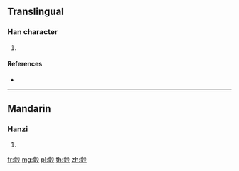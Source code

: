 {{character info/new}}
==Translingual==

===Han character===
{{Han char|rn=152|rad=豕|as=10|sn=17|four=47247|canj=GOHNE}}

# {{defn|Han|sort=豕10}}

====References====
* {{Han ref|kx=1198.110|dkj=36442|dj=1660.150|hdz=32167.020|uh=8C70|ud=35952|bh=EEB2|bd=61106}}

----

==Mandarin==

===Hanzi===
{{cmn-hanzi|pin=[[bó]] ([[bo2]])|wg=po<sup>2</sup>}}

# {{defn|lang=cmn|sort=豕10}}

[[fr:豰]]
[[mg:豰]]
[[pl:豰]]
[[th:豰]]
[[zh:豰]]